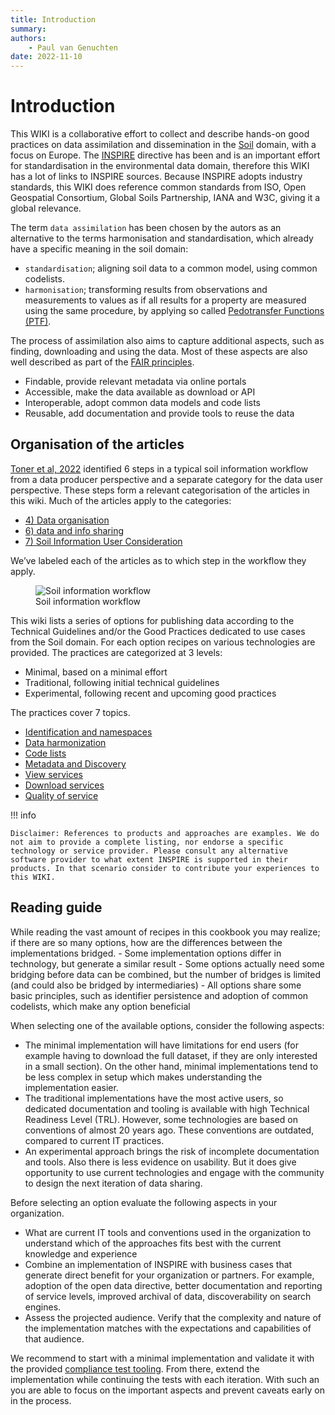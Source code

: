 ```yaml
---
title: Introduction
summary: 
authors:
    - Paul van Genuchten
date: 2022-11-10
---
```


# Introduction

This WIKI is a collaborative effort to collect and describe hands-on good practices on data assimilation and dissemination in the [Soil](https://agrovoc.fao.org/browse/agrovoc/en/page/c_7156) domain, with a focus on Europe. The [INSPIRE](https://inspire.ec.europa.eu/) directive has been and is an important effort for standardisation in the environmental data domain, therefore this WIKI has a lot of links to INSPIRE sources. Because INSPIRE adopts industry standards, this WIKI does reference common standards from ISO, Open Geospatial Consortium, Global Soils Partnership, IANA and W3C, giving it a global relevance.

The term `data assimilation` has been chosen by the autors as an alternative to the terms harmonisation and standardisation, which already have a specific meaning in the soil domain:

- `standardisation`; aligning soil data to a common model, using common codelists.
- `harmonisation`; transforming results from observations and measurements to values as if all results for a property are measured using the same procedure, by applying so called [Pedotransfer Functions (PTF)](https://en.wikipedia.org/wiki/Pedotransfer_function).

The process of assimilation also aims to capture additional aspects, such as finding, downloading and using the data. Most of these aspects are also well described as part of the [FAIR principles](https://www.go-fair.org/fair-principles/).

- Findable, provide relevant metadata via online portals
- Accessible, make the data available as download or API
- Interoperable, adopt common data models and code lists
- Reusable, add documentation and provide tools to reuse the data


## Organisation of the articles

[Toner et al, 2022](https://www.isric.org/index.php/utilise/community-practice) identified 6 steps in a typical soil information workflow from a data producer perspective and a separate category for the data user perspective. These steps form a relevant categorisation of the articles in this wiki. Much of the articles apply to the categories:

- [4) Data organisation](./data-organisation.qmd) 
- [6) data and info sharing](./data-sharing.qmd) 
- [7) Soil Information User Consideration](./consumer.qmd) 

We've labeled each of the articles as to which step in the workflow they apply.

![Soil information workflow](https://www.isric.org/sites/default/files/Soil%20information%20workflow_circular_notext.jpg)

This wiki lists a series of options for publishing data according to the Technical Guidelines and/or the Good Practices dedicated to use cases from the Soil domain. For each option recipes on various technologies are provided. The practices are categorized at 3 levels:

- Minimal, based on a minimal effort
- Traditional, following initial technical guidelines
- Experimental, following recent and upcoming good practices

The practices cover 7 topics.

- [Identification and namespaces](identification.qmd)
- [Data harmonization](etl.qmd)
- [Code lists](codelists.qmd)
- [Metadata and Discovery](metadata.qmd)
- [View services](view.qmd)
- [Download services](download.qmd)
- [Quality of service](QOS.qmd)

!!! info

    Disclaimer: References to products and approaches are examples. We do not aim to provide a complete listing, nor endorse a specific technology or service provider. Please consult any alternative software provider to what extent INSPIRE is supported in their products. In that scenario consider to contribute your experiences to this WIKI. 

## Reading guide

While reading the vast amount of recipes in this cookbook you may realize; if there are so many options, how are the differences between the implementations bridged.
- Some implementation options differ in technology, but generate a similar result
- Some options actually need some bridging before data can be combined, but the number of bridges is limited (and could also be bridged by intermediaries)
- All options share some basic principles, such as identifier persistence and adoption of common codelists, which make any option beneficial

When selecting one of the available options, consider the following aspects:

- The minimal implementation will have limitations for end users (for example having to download the full dataset, if they are only interested in a small section). On the other hand, minimal implementations tend to be less complex in setup which makes understanding the implementation easier.
- The traditional implementations have the most active users, so dedicated documentation and tooling is available with high Technical Readiness Level (TRL). However, some technologies are based on conventions of almost 20 years ago. These conventions are outdated, compared to current IT practices.
- An experimental approach brings the risk of incomplete documentation and tools. Also there is less evidence on usability. But it does give opportunity to use current technologies and engage with the community to design the next iteration of data sharing.

Before selecting an option evaluate the following aspects in your organization.

- What are current IT tools and conventions used in the organization to understand which of the approaches fits best with the current knowledge and experience
- Combine an implementation of INSPIRE with business cases that generate direct benefit for your organization or partners. For example, adoption of the open data directive, better documentation and reporting of service levels, improved archival of data, discoverability on search engines.
- Assess the projected audience. Verify that the complexity and nature of the implementation matches with the expectations and capabilities of that audience.

We recommend to start with a minimal implementation and validate it with the provided [compliance test tooling](https://ejpsoil.github.io/soildata-assimilation-guidance/QOS/). From there, extend the implementation while continuing the tests with each iteration. With such an you are able to focus on the important aspects and prevent caveats early on in the process.


